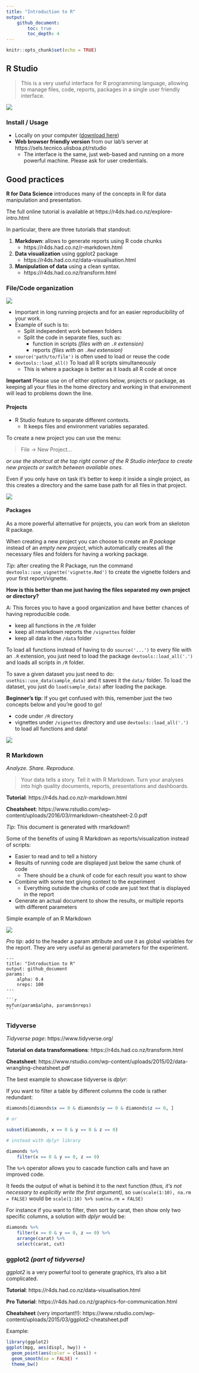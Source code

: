 ```yaml
---
title: "Introduction to R"
output: 
    github_document:
        toc: true
        toc_depth: 4
---
```


```r
knitr::opts_chunk$set(echo = TRUE)
```

## R Studio

> This is a very useful interface for R programming language, allowing to manage files, code, reports, packages in a single user friendly interface.

![](rstudio.png)

### Install / Usage

* Locally on your computer ([download here](https://www.rstudio.com/products/rstudio/download/#download))
* **Web browser friendly version** from our lab's server at https://sels.tecnico.ulisboa.pt/rstudio
    * The interface is the same, just web-based and running on a more powerful machine. Please ask for user credentials.

## Good practices

**R for Data Science** introduces many of the concepts in R for data manipulation and presentation.

The full online tutorial is available at https://r4ds.had.co.nz/explore-intro.html

In particular, there are three tutorials that standout:

1. **Markdown**: allows to generate reports using R code chunks
    * https://r4ds.had.co.nz/r-markdown.html
1. **Data visualization** using ggplot2 package
    * https://r4ds.had.co.nz/data-visualisation.html
1. **Manipulation of data** using a clean syntax.
    * https://r4ds.had.co.nz/transform.html

### File/Code organization

![](clutter.jpg)

* Important in long running projects and for an easier reproducibility of your work.
* Example of such is to:
    * Split independent work between folders
    * Split the code in separate files, such as:
        * function in scripts *(files with an `.R` extension)* 
        * reports *(files with an `.Rmd` extension)*

* `source('path/to/file')` is often used to load or reuse the code
* `devtools::load_all()` To load all R scripts simultaneously
    * This is where a package is better as it loads all R code at once

**Important** Please use on of either options below, projects or package, as keeping all your files in the home directory and working in that environment will lead to problems down the line.

#### Projects

* R Studio feature to separate different contexts.
    * It keeps files and environment variables separated.

To create a new project you can use the menu:

> File -> New Project...

*or use the shortcut at the top right corner of the R Studio interface to create new projects or switch between available ones.*

Even if you only have on task it's better to keep it inside a single project, as this creates a directory and the same base path for all files in that project.

![](new_project.png)

#### Packages

As a more powerful alternative for projects, you can work from an skeloton R package.

When creating a new project you can choose to create an *R package* instead of an *empty new project*, which automatically creates all the necessary files and folders for having a working package.

*Tip*: after creating the R Package, run the command `devtools::use_vignette('vignette.Rmd')` to create the vignette folders and your first report/vignette.

**How is this better than me just having the files separated my own project or directory?**

A: This forces you to have a good organization and have better chances of having reproducible code.

* keep all functions in the `/R` folder
* keep all rmarkdown reports the `/vignettes` folder
* keep all data in the `/data` folder

To load all functions instead of having to do `source('...')` to every file with an `.R` extension, you just need to load the package `devtools::load_all('.')` and loads all scripts in `/R` folder.

To save a given dataset you just need to do: `usethis::use_data(sample_data)` and it saves it the `data/` folder. To load the dataset, you just do  `load(sample_data)` after loading the package.

**Beginner's tip**: If you get confused with this, remember just the two concepts below and you're good to go!

* code under `/R` directory
* vignettes under `/vignettes` directory and use `devtools::load_all('.')` to load all functions and data!

![](new_package.png)

### R Markdown

*Analyze. Share. Reproduce.*

> Your data tells a story. Tell it with R Markdown. Turn your analyses into high quality documents, reports, presentations and dashboards.

**Tutorial**: https://r4ds.had.co.nz/r-markdown.html

**Cheatsheet**: https://www.rstudio.com/wp-content/uploads/2016/03/rmarkdown-cheatsheet-2.0.pdf

*Tip*: This document is generated with rmarkdown!!

Some of the benefits of using R Markdown as reports/visualization instead of scripts:

* Easier to read and to tell a history
* Results of running code are displayed just below the same chunk of code
    * There should be a chunk of code for each result you want to show
* Combine with some text giving context to the experiment
    * Everything outside the chunks of code are just text that is displayed in the report
* Generate an actual document to show the results, or multiple reports with different parameters

Simple example of an R Markdown

![](rmarkdown.png)

*Pro tip*: add to the header a param attribute and use it as global variables for the report. They are very useful as general parameters for the experiment.

    ---
    title: "Introduction to R"
    output: github_document
    params:
        alpha: 0.4
        nreps: 100
    ---
            
    ```r
    myfun(param$alpha, params$nreps)
    ```


### Tidyverse

*Tidyverse page*: https://www.tidyverse.org/

**Tutorial on data transformations**: https://r4ds.had.co.nz/transform.html

**Cheatsheet**: https://www.rstudio.com/wp-content/uploads/2015/02/data-wrangling-cheatsheet.pdf

The best example to showcase tidyverse is *dplyr*:

If you want to filter a table by different columns the code is rather redundant:

```r
diamonds[diamonds$x == 0 & diamonds$y == 0 & diamonds$z == 0, ]

# or

subset(diamonds, x == 0 & y == 0 & z == 0)

# instead with dplyr library

diamonds %>%
    filter(x == 0 & y == 0, z == 0)
```

The `%>%` operator allows you to cascade function calls and have an improved code.

It feeds the output of what is behind it to the next function *(thus, it's not necessary to explicitly write the first argument)*, so `sum(scale(1:10), na.rm = FALSE)` would be `scale(1:10) %>% sum(na.rm = FALSE)`

For instance if you want to filter, then sort by carat, then show only two specific columns, a solution with *dplyr* would be:

```r
diamonds %>%
    filter(x == 0 & y == 0, z == 0) %>%
    arrange(carat) %>%
    select(carat, cut)
```

### ggplot2 *(part of tidyverse)*

*ggplot2* is a very powerful tool to generate graphics, it's also a bit complicated.

**Tutorial**: https://r4ds.had.co.nz/data-visualisation.html

**Pro Tutorial**: https://r4ds.had.co.nz/graphics-for-communication.html

**Cheatsheet** (very important!!): https://www.rstudio.com/wp-content/uploads/2015/03/ggplot2-cheatsheet.pdf

Example:

```r
library(ggplot2)
ggplot(mpg, aes(displ, hwy)) +
  geom_point(aes(color = class)) +
  geom_smooth(se = FALSE) +
  theme_bw()
```

